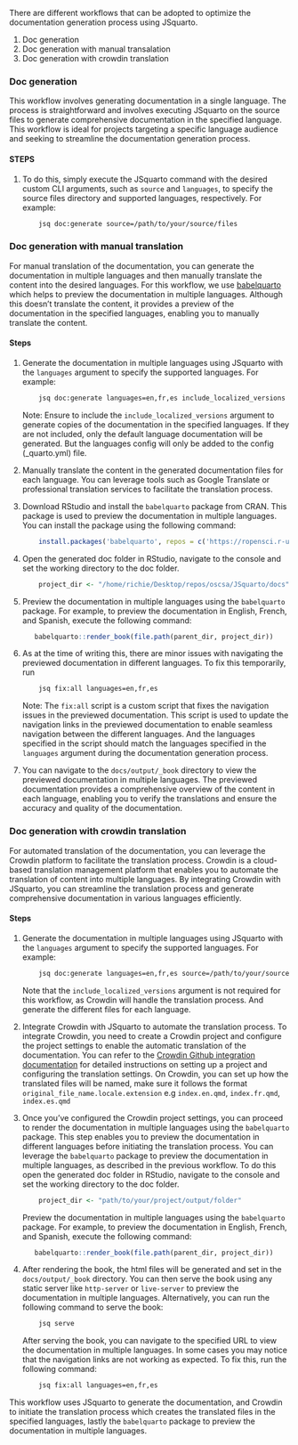 There are different workflows that can be adopted to optimize the documentation generation process using JSquarto.

1. Doc generation
2. Doc generation with manual transalation
3. Doc generation with crowdin translation

### Doc generation {#sec-workflows}
This workflow involves generating documentation in a single language. The process is straightforward and involves executing JSquarto on the source files to generate comprehensive documentation in the specified language. This workflow is ideal for projects targeting a specific language audience and seeking to streamline the documentation generation process.

#### STEPS
1. To do this, simply execute the JSquarto command with the desired custom CLI arguments, such as `source` and `languages`, to specify the source files directory and supported languages, respectively. For example:
   
    ```bash
        jsq doc:generate source=/path/to/your/source/files 
    ```

### Doc generation with manual translation
For manual translation of the documentation, you can generate the documentation in multiple languages and then manually translate the content into the desired languages. For this workflow, we use [babelquarto](https://docs.ropensci.org/babelquarto/) which helps to preview the documentation in multiple languages. Although this doesn't translate the content, it provides a preview of the documentation in the specified languages, enabling you to manually translate the content.

#### Steps
1. Generate the documentation in multiple languages using JSquarto with the `languages` argument to specify the supported languages. For example:

    ```bash
        jsq doc:generate languages=en,fr,es include_localized_versions source=/path/to/your/source/files
    ```
Note: Ensure to include the `include_localized_versions` argument to generate copies of the documentation in the specified languages. If they are not included, only the default language documentation will be generated. But the languages config will only be added to the config (_quarto.yml) file.

2. Manually translate the content in the generated documentation files for each language. You can leverage tools such as Google Translate or professional translation services to facilitate the translation process.

3. Download RStudio and install the `babelquarto` package from CRAN. This package is used to preview the documentation in multiple languages. You can install the package using the following command:
    
    ```R
        install.packages('babelquarto', repos = c('https://ropensci.r-universe.dev', 'https://cloud.r-project.org'))
    ```

4. Open the generated doc folder in RStudio, navigate to the console and set the working directory to the doc folder.
   
    ```R
        project_dir <- "/home/richie/Desktop/repos/oscsa/JSquarto/docs"
    ```

5. Preview the documentation in multiple languages using the `babelquarto` package. For example, to preview the documentation in English, French, and Spanish, execute the following command:
    
    ```R
       babelquarto::render_book(file.path(parent_dir, project_dir))
    ```
6. As at the time of writing this, there are minor issues with navigating the previewed documentation in different languages. To fix this temporarily, run 
    
    ```bash
        jsq fix:all languages=en,fr,es
    ```

    Note: The `fix:all` script is a custom script that fixes the navigation issues in the previewed documentation. This script is used to update the navigation links in the previewed documentation to enable seamless navigation between the different languages. And the languages specified in the script should match the languages specified in the `languages` argument during the documentation generation process.

7. You can navigate to the `docs/output/_book` directory to view the previewed documentation in multiple languages. The previewed documentation provides a comprehensive overview of the content in each language, enabling you to verify the translations and ensure the accuracy and quality of the documentation.



### Doc generation with crowdin translation
For automated translation of the documentation, you can leverage the Crowdin platform to facilitate the translation process. Crowdin is a cloud-based translation management platform that enables you to automate the translation of content into multiple languages. By integrating Crowdin with JSquarto, you can streamline the translation process and generate comprehensive documentation in various languages efficiently.

#### Steps
1. Generate the documentation in multiple languages using JSquarto with the `languages` argument to specify the supported languages. For example:

    ```bash
        jsq doc:generate languages=en,fr,es source=/path/to/your/source/files
    ```

    Note that the `include_localized_versions` argument is not required for this workflow, as Crowdin will handle the translation process. And generate the different files for each language.

2. Integrate Crowdin with JSquarto to automate the translation process. To integrate Crowdin, you need to create a Crowdin project and configure the project settings to enable the automatic translation of the documentation. You can refer to the [Crowdin Github integration documentation](https://support.crowdin.com/github-integration/#:~:text=Open%20your%20project%20and%20go%20to%20the%20Integrations,drop-down%20list%20to%20integrate%20via%20your%20GitHub%20account) for detailed instructions on setting up a project and configuring the translation settings.
On Crowdin, you can set up how the translated files will be named, make sure it follows the format `original_file_name.locale.extension` e.g `index.en.qmd`, `index.fr.qmd`, `index.es.qmd`

3. Once you've configured the Crowdin project settings, you can proceed to render the documentation in multiple languages using the `babelquarto` package. This step enables you to preview the documentation in different languages before initiating the translation process. You can leverage the `babelquarto` package to preview the documentation in multiple languages, as described in the previous workflow. To do this open the generated doc folder in RStudio, navigate to the console and set the working directory to the doc folder.
    
    ```R
        project_dir <- "path/to/your/project/output/folder"
    ```

    Preview the documentation in multiple languages using the `babelquarto` package. For example, to preview the documentation in English, French, and Spanish, execute the following command:
    
    ```R
       babelquarto::render_book(file.path(parent_dir, project_dir))
    ```

4. After rendering the book, the html files will be generated and set in the `docs/output/_book` directory. You can then serve the book using any static server like `http-server` or `live-server` to preview the documentation in multiple languages. Alternatively, you can run the following command to serve the book:
    
    ```bash
        jsq serve
    ```

    After serving the book, you can navigate to the specified URL to view the documentation in multiple languages. In some cases you may notice that the navigation links are not working as expected. To fix this, run the following command:
    
    ```bash
        jsq fix:all languages=en,fr,es
    ```

This workflow uses JSquarto to generate the documentation, and Crowdin to initiate the translation process which creates the translated files in the specified languages, lastly the `babelquarto` package to preview the documentation in multiple languages. 



